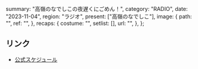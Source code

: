   summary: "高嶺のなでしこの夜遅くにごめん！",
  category: "RADIO",
  date: "2023-11-04",
  region: "ラジオ",
  present: ["高嶺のなでしこ"],
  image: {
    path: "",
    ref: "",
  },
  recaps: {
    costume: "",
    setlist: [],
    url: "",
  },
};

## リンク

- [公式スケジュール](https://takanenonadeshiko.jp/?p=1009)
